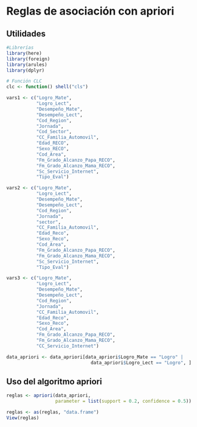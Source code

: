
# Reglas de asociación con apriori

## Utilidades

```r
#Librerías
library(here)
library(foreign)
library(arules)
library(dplyr)

# Función CLC
clc <- function() shell("cls")
```

```r
vars1 <- c("Logro_Mate",
           "Logro_Lect",
           "Desempeño_Mate",
           "Desempeño_Lect",
           "Cod_Region",
           "Jornada",
           "Cod_Sector",
           "CC_Familia_Automovil",
           "Edad_RECO",
           "Sexo_RECO",
           "Cod_Area",
           "Fm_Grado_Alcanzo_Papa_RECO",
           "Fm_Grado_Alcanzo_Mama_RECO",
           "Sc_Servicio_Internet",
           "Tipo_Eval")

vars2 <- c("Logro_Mate",
           "Logro_Lect",
           "Desempeño_Mate",
           "Desempeño_Lect",
           "Cod_Region",
           "Jornada",
           "sector",
           "CC_Familia_Automovil",
           "Edad_Reco",
           "Sexo_Reco",
           "Cod_Area",
           "Fm_Grado_Alcanzo_Papa_RECO",
           "Fm_Grado_Alcanzo_Mama_RECO",
           "Sc_Servicio_Internet",
           "Tipo_Eval")

vars3 <- c("Logro_Mate",
           "Logro_Lect",
           "Desempeño_Mate",
           "Desempeño_Lect",
           "Cod_Region",
           "Jornada",
           "CC_Familia_Automovil",
           "Edad_Reco",
           "Sexo_Reco",
           "Cod_Area",
           "Fm_Grado_Alcanzo_Papa_RECO",
           "Fm_Grado_Alcanzo_Mama_RECO",
           "CC_Servicio_Internet")

```

```r


data_apriori <- data_apriori[data_apriori$Logro_Mate == "Logro" |
                               data_apriori$Logro_Lect == "Logro", ]

```


## Uso del algoritmo apriori

```r
reglas <- apriori(data_apriori,
                  parameter = list(support = 0.2, confidence = 0.5))

reglas <- as(reglas, "data.frame")
View(reglas)
```



